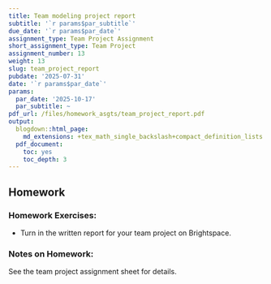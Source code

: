 ```yaml
---
title: Team modeling project report
subtitle: '`r params$par_subtitle`'
due_date: '`r params$par_date`'
assignment_type: Team Project Assignment
short_assignment_type: Team Project
assignment_number: 13
weight: 13
slug: team_project_report
pubdate: '2025-07-31'
date: '`r params$par_date`'
params:
  par_date: '2025-10-17'
  par_subtitle: ~
pdf_url: /files/homework_asgts/team_project_report.pdf
output:
  blogdown::html_page:
    md_extensions: +tex_math_single_backslash+compact_definition_lists
  pdf_document:
    toc: yes
    toc_depth: 3
---
```

## Homework

### Homework Exercises:



* Turn in the written report for your team project on Brightspace.

### Notes on Homework:


See the team project assignment sheet for details.